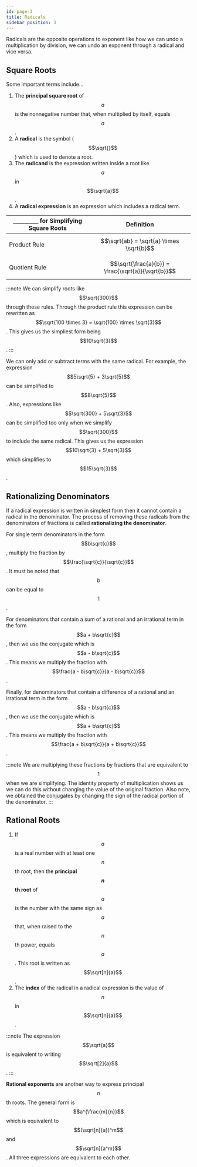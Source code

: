 ```yaml
---
id: page-3
title: Radicals
sidebar_position: 3
---
```


Radicals are the opposite operations to exponent like how we can undo a multiplication by division, we can undo an exponent through a radical and vice versa.

## Square Roots

Some important terms include...

1. The **principal square root** of $$a$$ is the nonnegative number that, when multiplied by itself, equals $$a$$.
2. A **radical** is the symbol ($$\sqrt{}$$) which is used to denote a root.
3. The **radicand** is the expression written inside a root like $$a$$ in $$\sqrt{a}$$.
4. A **radical expression** is an expression which includes a radical term.

| \_\_\_\_\_\_\_\_\_ for Simplifying Square Roots | Definition |
| - | - |
| Product Rule | $$\sqrt{ab} = \sqrt{a} \times \sqrt{b}$$ |
| Quotient Rule | $$\sqrt{\frac{a}{b}} = \frac{\sqrt{a}}{\sqrt{b}}$$ |

:::note
We can simplify roots like $$\sqrt{300}$$ through these rules. Through the product rule this expression can be rewritten as $$\sqrt{100 \times 3} = \sqrt{100} \times \sqrt{3}$$. This gives us the simpliest form being $$10\sqrt{3}$$.
:::

We can only add or subtract terms with the same radical. For example, the expression $$5\sqrt{5} + 3\sqrt{5}$$ can be simplified to $$8\sqrt{5}$$. Also, expressions like $$\sqrt{300} + 5\sqrt{3}$$ can be simplified too only when we simplify $$\sqrt{300}$$ to include the same radical. This gives us the expression $$10\sqrt{3} + 5\sqrt{3}$$ which simplifies to $$15\sqrt{3}$$.

## Rationalizing Denominators

If a radical expression is written in simplest form then it cannot contain a radical in the denominator. The process of removing these radicals from the denominators of fractions is called **rationalizing the denominator**.

For single term denominators in the form $$b\sqrt{c}$$, multiply the fraction by $$\frac{\sqrt{c}}{\sqrt{c}}$$. It must be noted that $$b$$ can be equal to $$1$$.

For denominators that contain a sum of a rational and an irrational term in the form $$a + b\sqrt{c}$$, then we use the conjugate which is $$a - b\sqrt{c}$$. This means we multiply the fraction with $$\frac{a - b\sqrt{c}}{a - b\sqrt{c}}$$.

Finally, for denominators that contain a difference of a rational and an irrational term in the form $$a - b\sqrt{c}$$, then we use the conjugate which is $$a + b\sqrt{c}$$. This means we multiply the fraction with $$\frac{a + b\sqrt{c}}{a + b\sqrt{c}}$$.

:::note
We are multiplying these fractions by fractions that are equivalent to $$1$$ when we are simplifying. The identity property of multiplication shows us we can do this without changing the value of the original fraction. Also note, we obtained the conjugates by changing the sign of the radical portion of the denominator.
::: 

## Rational Roots

1. If $$a$$ is a real number with at least one $$n$$th root, then the **principal $$n$$th root** of $$a$$ is the number with the same sign as $$a$$ that, when raised to the $$n$$th power, equals $$a$$. This root is written as $$\sqrt[n]{a}$$.
2. The **index** of the radical in a radical expression is the value of $$n$$ in $$\sqrt[n]{a}$$.

:::note
The expression $$\sqrt{a}$$ is equivalent to writing $$\sqrt[2]{a}$$.
:::

**Rational exponents** are another way to express principal $$n$$th roots. The general form is $$a^{\frac{m}{n}}$$ which is equivalent to $$(\sqrt[n]{a})^m$$ and $$\sqrt[n]{a^m}$$. All three expressions are equivalent to each other.
